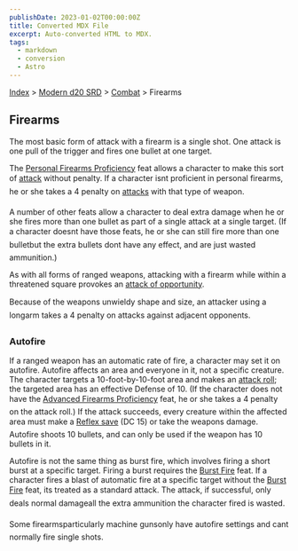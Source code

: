 ```yaml
---
publishDate: 2023-01-02T00:00:00Z
title: Converted MDX File
excerpt: Auto-converted HTML to MDX.
tags:
  - markdown
  - conversion
  - Astro
---
```






[Index](-index) > [Modern d20 SRD](modern-d20-srd-index) > [Combat](modern-d20-srd-combat-index) > Firearms




## Firearms


The most basic form of attack with a firearm is a single shot. One attack is one pull of the trigger and fires one bullet at one target.


The [Personal
  Firearms Proficiency](modern-d20-srd-feats-personal-firearms-proficiency) feat allows a character to make this sort of [attack](modern-d20-srd-combat-attack-roll) without penalty. If a character isnt proficient in personal firearms, he or she takes a 4 penalty on [attacks](modern-d20-srd-combat-attack-roll) with that type of weapon.


A number of other feats allow a character to deal extra damage when he or she fires more than one bullet as part of a single attack at a single target. (If a character doesnt have those feats, he or she can still fire more than one bulletbut the extra bullets dont have any effect, and are just wasted ammunition.)


As with all forms of ranged weapons, attacking with a firearm while within a threatened square provokes an [attack
  of opportunity](modern-d20-srd-combat-attacks-of-opportunity).


Because of the weapons unwieldy shape and size, an attacker using a longarm takes a 4 penalty on attacks against adjacent opponents.


### Autofire


If a ranged weapon has an automatic rate of fire, a character may set it on autofire. Autofire affects an area and everyone in it, not a specific creature. The character targets a 10-foot-by-10-foot area and makes an [attack
  roll](modern-d20-srd-combat-attack-roll); the targeted area has an effective Defense of 10. (If the character does not have the [Advanced
  Firearms Proficiency](modern-d20-srd-feats-advanced-firearms-proficiency) feat, he or she takes a 4 penalty on the attack roll.) If the attack succeeds, every creature within the affected area must make a [Reflex
  save](modern-d20-srd-basics-saving-throws) (DC 15) or take the weapons damage. Autofire shoots 10 bullets, and can only be used if the weapon has 10 bullets in it.


Autofire is not the same thing as burst fire, which involves firing a short burst at a specific target. Firing a burst requires the [Burst
  Fire](modern-d20-srd-feats-burst-fire) feat. If a character fires a blast of automatic fire at a specific target without the [Burst
  Fire](modern-d20-srd-feats-burst-fire) feat, its treated as a standard attack. The attack, if successful, only deals normal damageall the extra ammunition the character fired is wasted.


Some firearmsparticularly machine gunsonly have autofire settings and cant normally fire single shots.



